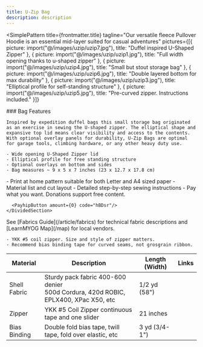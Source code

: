 ```yaml
---
title: U-Zip Bag
description: description
---
```



<SimplePattern
  title={frontmatter.title}
  tagline="Our versatile fleece Pullover Hoodie is an essential mid-layer suited for casual adventures"
  pictures={[{
    picture: import("@/images/uzip/uzip7.jpg"),
    title: "Duffel inspired U-Shaped Zipper"
  }, {
    picture: import("@/images/uzip/uzip1.jpg"),
    title: "Full width opening thanks to u-shaped zipper"
  }, {
    picture: import("@/images/uzip/uzip4.jpg"),
    title: "Small but stout storage bag"
  }, {
    picture: import("@/images/uzip/uzip6.jpg"),
    title: "Double layered bottom for max durability"
  }, {
    picture: import("@/images/uzip/uzip3.jpg"),
    title: "Elliptical profile for self-standing structure"
  }, {
    picture: import("@/images/uzip/uzip5.jpg"),
    title: "Pre-curved zipper. Instructions included."
  }]}
>

  <DividedSection header="Design Features">
    ### Bag Features

    Inspired by expedition duffel bags this small storage bag originated as an exercise in sewing the U-shaped zipper. The elliptical shape and expansive top lid means clear visibility and access to the contents. With optional overlay panels for durability, U-Zip Bags are optimal for garage tools, climbing hardware, or any other heavy duty use.

    - Wide opening U-Shaped Zipper lid
    - Elliptical profile for free standing structure
    - Optional overlays on bottom and sides
    - Bag measures ~ 9 x 5 x 7 inches (23 x 12.7 x 17.8 cm)
  </DividedSection>

  <Card>
    <DividedSection header="Digital Sewing Pattern">
      - Print at home pattern suitable for both Letter and A4 sized paper
      - Material list and cut layout
      - Detailed step-by-step sewing instructions
      - Pay what you want. Donations support free content.

      <PayhipButton amount={0} code="hBDsr"/>
    </DividedSection>
  </Card>

  <DividedSection header="Fabrics" class="prose-td:align-middle">
    See [Fabrics Guide](/article/fabrics) for technical fabric descriptions and [LearnMYOG Map](/map) for local vendors.

    - YKK #5 coil zipper. Size and style of zipper matters.
    - Recommend bias binding tape for curved seams, not grosgrain ribbon.

  | Material     | Description                                                                            | Length (Width) | Links                                                                                           |
  |--------------|----------------------------------------------------------------------------------------|----------------|-------------------------------------------------------------------------------------------------|
  | Shell Fabric | Sturdy pack fabric 400-600 denier<br/>500d Cordura, 420d ROBIC, EPLX400, XPac X50, etc | 1/2 yd (58")   | <SmallPartnerLogo partner="ripstopbytheroll" product="challenge-ecopak-eplx400"/>               |
  | Zipper       | YKK #5 Coil Zipper continuous tape and one slider                                      | 21 inches      | <SmallPartnerLogo partner="ripstopbytheroll" product="ykk-coil-zipper?variant=43872522567850"/> |
  | Bias Binding | Double fold bias tape, twill tape, fold over elastic, etc                              | 3 yd (3/4-1")  | <SmallPartnerLogo partner="questoutfitters" product="narrow_roll_good_products.htm#BIAS_TAPE"/> |

  </DividedSection>

</SimplePattern>

